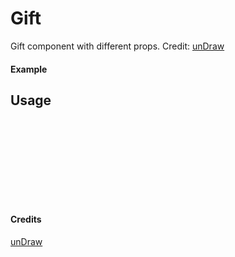 
<Meta of={Gift} title="unDraw/Gift" />

# Gift

Gift component with different props.
Credit: [unDraw](https://undraw.co/illustrations)

#### Example

<Canvas of={Gift.Primary} />

## Usage

```ts
import { Gift } from "yadl-ui";

const Example = () => {
  return (
      <Gift />
  );
};

export default Example;
```

#### Credits
[unDraw](https://undraw.co/illustrations)
